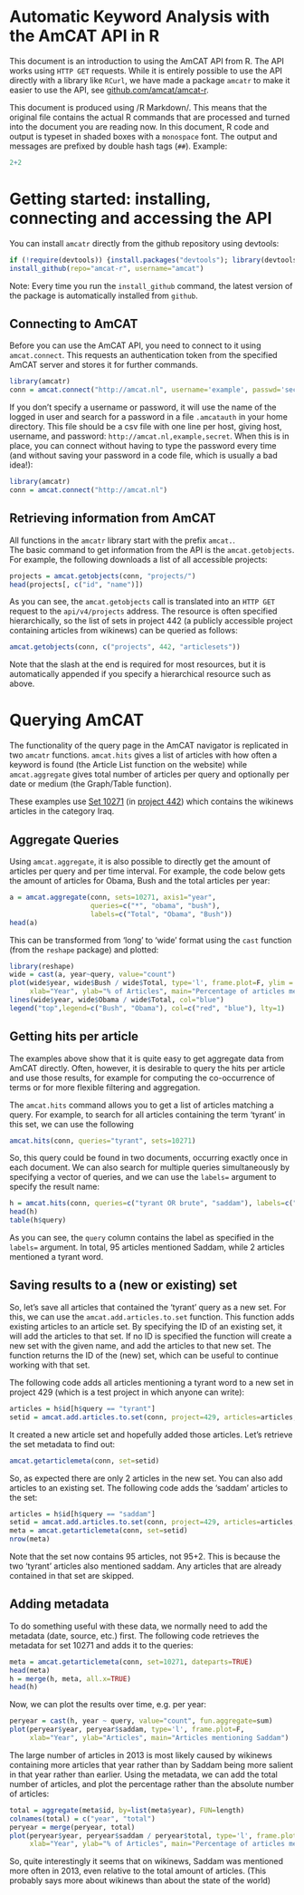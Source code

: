 Automatic Keyword Analysis with the AmCAT API in R
==================================================

This document is an introduction to using the AmCAT API from R. 
The API works using `HTTP GET` requests. 
While it is entirely possible to use the API directly with a library like `RCurl`,
we have made a package `amcatr` to make it easier to use the API, 
see [github.com/amcat/amcat-r](github.com/amcat/amcat-r).

This document is produced using /R Markdown/. 
This means that the original file contains the actual R commands that are processed
and turned into the document you are reading now. 
In this document, R code and output is typeset in shaded boxes with a `monospace` font. 
The output and messages are prefixed by double hash tags (`##`). 
Example:

```r
2+2
```

Getting started: installing, connecting and accessing the API
==============


You can install `amcatr` directly from the github repository using devtools:

```r
if (!require(devtools)) {install.packages("devtools"); library(devtools)}
install_github(repo="amcat-r", username="amcat")
```

Note: Every time you run the `install_github` command, 
the latest version of the package is automatically installed from `github`. 

Connecting to AmCAT
-------------------

Before you can use the AmCAT API, you need to connect to it using `amcat.connect`.
This requests an authentication token from the specified AmCAT server and stores it for further commands.

```r
library(amcatr)
conn = amcat.connect("http://amcat.nl", username='example', passwd='secret')
```

If you don't specify a username or password,
it will use the name of the logged in user and search for a password in a file `.amcatauth` in your home directory.
This file should be a csv file with one line per host, giving host, username, and password: 
`http://amcat.nl,example,secret`. 
When this is in place, you can connect without having to type the password every time 
(and without saving your password in a code file, which is usually a bad idea!): 

```r
library(amcatr)
conn = amcat.connect("http://amcat.nl")
```

Retrieving information from AmCAT
---------------------------------

All functions in the `amcatr` library start with the prefix `amcat.`.  
The basic command to get information from the API is the `amcat.getobjects`.
For example, the following downloads a list of all accessible projects:

```r
projects = amcat.getobjects(conn, "projects/")
head(projects[, c("id", "name")])
```

As you can see, the `amcat.getobjects` call is translated into an `HTTP GET` request to the `api/v4/projects` address.
The resource is often specified hierarchically, so the list of sets in project 442 
(a publicly accessible project containing articles from wikinews)
can be queried as follows:

```r
amcat.getobjects(conn, c("projects", 442, "articlesets"))
```

Note that the slash at the end is required for most resources, 
but it is automatically appended if you specify a hierarchical resource such as above. 

Querying AmCAT
==============

The functionality of the query page in the AmCAT navigator is replicated in two `amcatr` functions.
`amcat.hits` gives a list of articles with how often a keyword is found 
(the Article List function on the website)
while `amcat.aggregate` gives total number of articles per query and optionally per date or medium
(the Graph/Table function).

These examples use [Set 10271](http://amcat.nl/navigator/projects/442/articlesets/10271/) 
(in [project 442](http://amcat.vu.nl/navigator/projects/442/articlesets/))
which contains the wikinews articles in the category Iraq. 

Aggregate Queries
-----------------

Using `amcat.aggregate`, 
it is also possible to directly get the amount of articles per query and per time interval.
For example, the code below gets the amount of articles for Obama, Bush and the total articles per year:

```r
a = amcat.aggregate(conn, sets=10271, axis1="year",
                    queries=c("*", "obama", "bush"), 
                    labels=c("Total", "Obama", "Bush"))
head(a)
```

This can be transformed from 'long' to 'wide' format using the `cast` function (from the `reshape` package) and plotted:

```r
library(reshape)
wide = cast(a, year~query, value="count")
plot(wide$year, wide$Bush / wide$Total, type='l', frame.plot=F, ylim = c(0, 0.4), col="red",
     xlab="Year", ylab="% of Articles", main="Percentage of articles mentioning US Presidents")
lines(wide$year, wide$Obama / wide$Total, col="blue")
legend("top",legend=c("Bush", "Obama"), col=c("red", "blue"), lty=1)
```


Getting hits per article
------------------------

The examples above show that it is quite easy to get aggregate data from AmCAT directly. 
Often, however, it is desirable to query the hits per article and use those results, 
for example for computing the co-occurrence of terms or for more flexible filtering and aggregation.

The `amcat.hits` command allows you to get a list of articles matching a query. 
For example, to search for all articles containing the term 'tyrant' in this set, we can use the following

```r
amcat.hits(conn, queries="tyrant", sets=10271)
```

So, this query could be found in two documents, occurring exactly once in each document. 
We can also search for multiple queries simultaneously by specifying a vector of queries,
and we can use the `labels=` argument to specify the result name:

```r
h = amcat.hits(conn, queries=c("tyrant OR brute", "saddam"), labels=c("tyrant", "saddam"), sets=10271)
head(h)
table(h$query)
```

As you can see, the `query` column contains the label as specified in the `labels=` argument. 
In total, 95 articles mentioned Saddam, while 2 articles mentioned a tyrant word.

Saving results to a (new or existing) set
-----------------------------
So, let's save all articles that contained the 'tyrant' query as a new set. 
For this, we can use the `amcat.add.articles.to.set` function.
This function adds existing articles to an article set. 
By specifying the ID of an existing set, it will add the articles to that set.
If no ID is specified the function will create a new set with the given name,
and add the articles to that new set. 
The function returns the ID of the (new) set, which can be useful to continue working with that set.

The following code adds all articles mentioning a tyrant word to a new set in project 429 
(which is a test project in which anyone can write):

```r
articles = h$id[h$query == "tyrant"]
setid = amcat.add.articles.to.set(conn, project=429, articles=articles, articleset.name="New set from howto")
```

It created a new article set and hopefully added those articles. 
Let's retrieve the set metadata to find out:

```r
amcat.getarticlemeta(conn, set=setid)
```

So, as expected there are only 2 articles in the new set. 
You can also add articles to an existing set.
The following code adds the 'saddam' articles to the set:

```r
articles = h$id[h$query == "saddam"]
setid = amcat.add.articles.to.set(conn, project=429, articles=articles, articleset=setid)
meta = amcat.getarticlemeta(conn, set=setid)
nrow(meta)
```

Note that the set now contains 95 articles, not 95+2. 
This is because the two 'tyrant' articles also mentioned saddam. 
Any articles that are already contained in that set are skipped.

Adding metadata
---------------

To do something useful with these data, we normally need to add the metadata (date, source, etc.) first. 
The following code retrieves the metadata for set 10271 and adds it to the queries:

```r
meta = amcat.getarticlemeta(conn, set=10271, dateparts=TRUE)
head(meta)
h = merge(h, meta, all.x=TRUE)
head(h)
```

Now, we can plot the results over time, e.g. per year:

```r
peryear = cast(h, year ~ query, value="count", fun.aggregate=sum)
plot(peryear$year, peryear$saddam, type='l', frame.plot=F, 
     xlab="Year", ylab="Articles", main="Articles mentioning Saddam")
```

The large number of articles in 2013 is most likely caused by wikinews containing more articles that year
rather than by Saddam being more salient in that year rather than earlier. 
Using the metadata, we can add the total number of articles, 
and plot the percentage rather than the absolute number of articles:

```r
total = aggregate(meta$id, by=list(meta$year), FUN=length)
colnames(total) = c("year", "total")
peryear = merge(peryear, total)
plot(peryear$year, peryear$saddam / peryear$total, type='l', frame.plot=F, 
     xlab="Year", ylab="% of Articles", main="Percentage of articles mentioning Saddam")
```

So, quite interestingly it seems that on wikinews, 
Saddam was mentioned more often in 2013, even relative to the total amount of articles.
(This probably says more about wikinews than about the state of the world)

